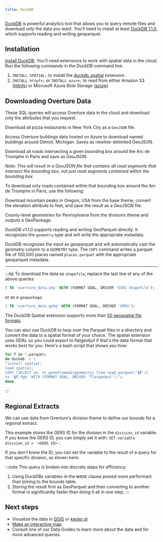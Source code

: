 ```yaml
---
title: DuckDB
---
```



[DuckDB](https://duckdb.org/) is powerful analytics tool that allows you to query remote files and download only the data you want. You'll need to install at least [DuckDB 1.1.0](https://duckdb.org/2024/09/09/announcing-duckdb-110.html), which supports reading and writing geoparquet.

## Installation

[Install DuckDB](https://duckdb.org/docs/installation/). You'll need extensions to work with spatial data in the cloud. Run the following commands in the DuckDB command line:

1. `INSTALL SPATIAL;` to install the [duckdb_spatial](https://github.com/duckdblabs/duckdb_spatial) extension.
2. `INSTALL httpfs;` or `INSTALL azure;` to read from either Amazon S3 ([httpfs](https://duckdb.org/docs/guides/import/s3_import.html)) or Microsoft Azure Blob Storage ([azure](https://duckdb.org/docs/extensions/azure)).

## Downloading Overture Data

These SQL queries will access Overture data in the cloud and download only the attributes that you request.

<Tabs queryString="query">

<TabItem value="Places" label="Places">

Download all pizza restaurants in New York City as a `GeoJSON` file.

<QueryBuilder query={NewYorkPizza}></QueryBuilder>

</TabItem>

<TabItem value="Buildings" label="Buildings">

Access Overture buildings data hosted on Azure to download named buildings around Detroit, Michigan. Saves as newline-delimited GeoJSON.

<QueryBuilder query={DetroitBuildings}></QueryBuilder>
</TabItem>

<TabItem value="Roads" label="Roads">

Download all roads intersecting a given bounding box around the Arc de Triomphe in Paris and save as GeoJSON.

<QueryBuilder query={ParisRoadsIntersecting}></QueryBuilder>
_Note: This will result in a GeoJSON file that contains all road segments that intersect the bounding box, not just road segments contained within the bounding box._

To download only roads contained within that bounding box around the Arc de Triomphe in Paris, use the following:
<QueryBuilder query={ParisRoadsContained}></QueryBuilder>
</TabItem>

<TabItem value="Mountains" label="Mountains">

Download mountain peaks in Oregon, USA from the base theme, convert the elevation attribute to feet, and save the result as a GeoJSON file.

<QueryBuilder query={Peaks}></QueryBuilder>

</TabItem>

<TabItem value="Counties" label="Counties">

County-level geometries for Pennsylvania from the divisions theme and outputs a GeoPackage.

<QueryBuilder query={CountyGeometries}></QueryBuilder>

</TabItem>

<TabItem value="geoparquet" label="As GeoParquet">

DuckDB v1.1.0 supports reading and writing GeoParquet directly. It recognizes the `geometry` type and will write the appropriate metadata.

<QueryBuilder query={WriteGeoparquet}></QueryBuilder>

DuckDB recognizes the input as geoparquet and will automatically cast the _geometry_ column to a `GEOMETRY` type.
The `COPY` command writes a parquet file of 100,000 places named `places.parquet` with the appropriate geoparquet metadata.

</TabItem>
</Tabs>

---

:::tip
To download the data as `shapefile`, replace the last line of any of the above queries:

```sql
) TO 'overture_data.shp' WITH (FORMAT GDAL, DRIVER 'ESRI Shapefile');
```

or as a `geopackage`:

```sql
) TO 'overture_data.gpkg' WITH (FORMAT GDAL, DRIVER 'GPKG');
```

The DuckDB Spatial extension supports more than [50 geospatial file formats](https://duckdb.org/docs/extensions/spatial.html#st_read--read-spatial-data-from-files).

You can also use DuckDB to loop over the Parquet files in a directory and convert the data to a spatial format of your choice. The spatial extension uses GDAL so you could export to flatgeobuf if that's the data format that works best for you. Here's a bash script that shows you how:

```bash
for f in *.parquet;
do duckdb -c \
"install spatial;
load spatial;
COPY (SELECT id, st_geomfromwkb(geometry) from read_parquet('$f'))
to '$f.fgb' WITH (FORMAT GDAL, DRIVER 'flatgeobuf');";
done
```
:::

## Regional Extracts

We can use data from Overture's division theme to define our bounds for a regional extract.

This example stores the GERS ID for the division in the `division_id` variable. If you know the GERS ID, you can simply set it with: `SET variable division_id = '<GERS ID>'`.

If you don't know the ID, you can set the variable to the result of a query for that specific division, as shown here:


<QueryBuilder query={BuildingsInDivision}></QueryBuilder>

:::note
This query is broken into discrete steps for efficiency:

1. Using DuckDBs variables in the `WHERE` clause proved more performant than joining to the bounds table.
2. Storing the result first as GeoParquet and then converting to another format is significantly faster than doing it all in one step.
:::


## Next steps

- Visualize the data in [QGIS](/examples/QGIS) or [kepler.gl](/examples/kepler-gl).
- [Make an interactive map](/examples/build-a-map).
- Consult one of our Data Guides to learn more about the data and for more advanced queries.
